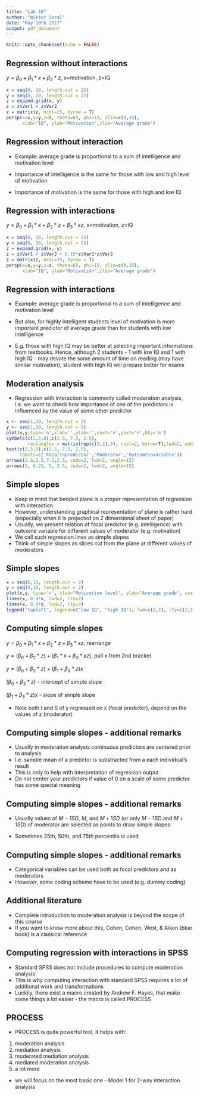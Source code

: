 ```yaml
---
title: "Lab 10"
author: "Wiktor Soral"
date: "May 10th 2017"
output: pdf_document
---
```


```r
knitr::opts_chunk$set(echo = FALSE)
```

## Regression without interactions

$y = \beta_0 + \beta_1 * x + \beta_2 * z$, x=motivation, z=IQ

```r
x = seq(0, 10, length.out = 25)
y = seq(0, 10, length.out = 25)
z = expand.grid(x, y)
z = z$Var1 + z$Var2
z = matrix(z, ncol=25, byrow = T)
persp(x=x,y=y,z=z, theta=65, phi=15, zlim=c(0,35),
      xlab="IQ", ylab="Motivation",zlab="Average grade")
```

## Regression without interaction

- Example: average grade is proportional to a sum of intelligence and motivation level

- Importance of intelligence is the same for those with low and high level of motivation

- Importance of motivation is the same for those with high and low IQ

## Regression with interactions

$y = \beta_0 + \beta_1 * x + \beta_2 * z + \beta_3 * xz$, x=motivation, z=IQ

```r
x = seq(0, 10, length.out = 25)
y = seq(0, 10, length.out = 25)
z = expand.grid(x, y)
z = z$Var1 + z$Var2 + 0.15*z$Var1*z$Var2
z = matrix(z, ncol=25, byrow = T)
persp(x=x,y=y,z=z, theta=65, phi=15, zlim=c(0,35),
      xlab="IQ", ylab="Motivation",zlab="Average grade")
```

## Regression with interactions

- Example: average grade is proportional to a sum of intelligence and motivation level

- But also, for highly intelligent students level of motivation is more important predictor of average grade than for students with low intelligence

- E.g. those with high IQ may be better at selecting important informations from textbooks. Hence, although 2 students - 1 with low IQ and 1 with high IQ - may devote the same amount of time on reading (may have similar motivation), student with high IQ will prepare better for exams

## Moderation analysis

- Regression with interaction is commonly called moderation analysis, i.e. we want to check how importance of one of the predictors is influenced by the value of some other predictor

```r
x <- seq(1,10, length.out = 2)
y <- seq(1,10, length.out = 2)
plot(x,y,type='n',xlab='',ylab='',xaxt='n',yaxt='n',bty='n')
symbols(c(2,5,8),c(2.5, 7.5, 2.5), 
        rectangles = matrix(rep(c(3,2),3), ncol=2, byrow=T),lwd=2, add=T)
text(c(2,5,8),c(2.5, 7.5, 2.5),
     labels=c('Focal\npredictor','Moderator','Outcome\nvariable'))
arrows(2.8,2.5,7.2,2.5, code=2, lwd=2, angle=15)
arrows(5, 6.25, 5, 2.5, code=2, lwd=2, angle=15)
```

## Simple slopes

- Keep in mind that bended plane is a proper representation of regression with interaction
- However, understanding graphical representation of plane is rather hard (especially when it is projected on 2 dimensional sheet of paper)
- Usually, we present relation of focal predictor (e.g. intelligence) with outcome variable for different values of moderator (e.g. motivation)
- We call such regression lines as simple slopes
- Think of simple slopes as slices cut from the plane at different values of moderators 

## Simple slopes

```r
x = seq(0,10, length.out = 2)
y = seq(0,10, length.out = 2)
plot(x,y, type='n', xlab="Motivation level", ylab="Average grade", xaxt="n", yaxt="n")
lines(x, 0.4*x, lwd=2, lty=2)
lines(x, 0.9*x, lwd=2, lty=3)
legend("topleft", legend=c("low IQ", "high IQ"), lwd=c(2,2), lty=c(2,3))
```

## Computing simple slopes

$y = \beta_0 + \beta_1 * x + \beta_2 * z + \beta_3 * xz$, rearrange

$y = (\beta_0 + \beta_2 * z) + (\beta_1 * x  + \beta_3 * xz)$, pull x from 2nd bracket

$y = (\beta_0 + \beta_2 * z) + (\beta_1  + \beta_3 * z)x$

$(\beta_0 + \beta_2 * z)$ - intercept of simple slope

$(\beta_1  + \beta_3 * z)x$ - slope of simple slope

- Note both I and S of y regressed on x (focal predictor), depend on the values of z (moderator)

## Computing simple slopes - additional remarks

- Usually in moderation analysis continuous predictors are centered prior to analysis
- I.e. sample mean of a predictor is substracted from a each individual's result 
- This is only to help with interpretation of regression output
- Do not center your predictors if value of $0$ on a scale of some predictor has some special meaning

## Computing simple slopes - additional remarks

- Usually values of $M - 1 SD$, $M$, and $M + 1SD$ (or only $M - 1 SD$ and $M + 1SD$) of moderator are selected as points to draw simple slopes

- Sometimes 25th, 50th, and 75th percentile is used

## Computing simple slopes - additional remarks

- Categorical variables can be used both as focal predictors and as moderators
- However, some coding scheme have to be used (e.g. dummy coding)

## Additional literature

- Complete introduction to moderation analysis is beyond the scope of this course
- If you want to know more about this, Cohen, Cohen,  West, & Aiken (blue book) is a classical reference

## Computing regression with interactions in SPSS

- Standard SPSS does not include procedures to compute moderation analysis
- This is why computing interaction with standard SPSS requires a lot of additional work and transformations
- Luckily, there exist a macro created by Andrew F. Hayes, that make some things a lot easier - the macro is called PROCESS

## PROCESS

- PROCESS is quite powerful tool, it helps with:
1. moderation analysis
2. mediation analysis
3. moderated mediation analysis
4. mediated moderation analysis
5. a lot more
- we will focus on the most basic one - Model 1 for 2-way interaction analysis





